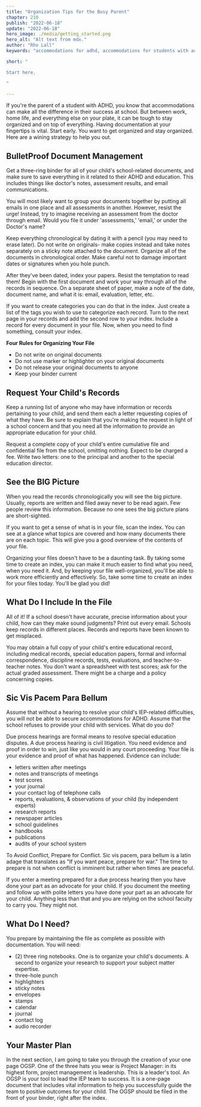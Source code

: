 ```yaml
---
title: "Organization Tips for the Busy Parent"
chapter: 210
publish: "2022-06-18"
update: "2022-06-18"
hero_image: ./media/getting_started.png
hero_alt: "Alt text from mdx."
author: "Rho Lall"
keywords: "accommodations for adhd, accommodations for students with adhd, accommodations for adhd elementary students"

short: "

Start here.

"

---
```

If you're the parent of a student with ADHD, you know that accommodations can make all the difference in their success at school. But between work, home life, and everything else on your plate, it can be tough to stay organized and on top of everything. Having documentation at your fingertips is vital. Start early. You want to get organized and stay organized. Here are a wining strategy to help you out.

## BulletProof Document Management 

Get a three-ring binder for all of your child's school-related documents, and make sure to save everything in it related to their ADHD and education. This includes things like doctor's notes, assessment results, and email communications.

You will most likely want to group your documents together by putting all emails in one place and all assessments in another. However, resist the urge! Instead, try to imagine receiving an assessment from the doctor through email. Would you file it under 'assessments,' 'email,' or under the Doctor's name?

Keep everything chronological by dating it with a pencil (you may need to erase later). Do not write on originals- make copies instead and take notes separately on a sticky note attached to the document. Organize all of the documents in chronological order. Make careful not to damage important dates or signatures when you hole punch.

After they've been dated, index your papers. Resist the temptation to read them! Begin with the first document and work your way through all of the records in sequence. On a separate sheet of paper, make a note of the date, document name, and what it is: email, evaluation, letter, etc.

If you want to create categories you can do that in the index. Just create a list of the tags you wish to use to categorize each record. Turn to the next page in your records and add the second row to your index. Include a record for every document in your file. Now, when you need to find something, consult your index. 

**Four Rules for Organizing Your File**
- Do not write on original documents
- Do not use marker or highlighter on your original documents
- Do not release your original documents to anyone
- Keep your binder current

## Request Your Child's Records

Keep a running list of anyone who may have information or records pertaining to your child, and send them each a letter requesting copies of what they have. Be sure to explain that you're making the request in light of a school concern and that you need all the information to provide an appropriate education for your child. 

Request a complete copy of your child's entire cumulative file and confidential file from the school, omitting nothing. Expect to be charged a fee. Write two letters: one to the principal and another to the special education director.

## See the BIG Picture

When you read the records chronologically you will see the big picture. Usually, reports are written and filed away never to be read again. Few people review this information. Because no one sees the big picture plans are short-sighted.

If you want to get a sense of what is in your file, scan the index. You can see at a glance what topics are covered and how many documents there are on each topic. This will give you a good overview of the contents of your file.

Organizing your files doesn't have to be a daunting task. By taking some time to create an index, you can make it much easier to find what you need, when you need it. And, by keeping your file well-organized, you'll be able to work more efficiently and effectively. So, take some time to create an index for your files today. You'll be glad you did!

## What Do I Include In the File

All of it! If a school doesn't have accurate, precise information about your child, how can they make sound judgments? Print out every email. Schools keep records in different places. Records and reports have been known to get misplaced.

You may obtain a full copy of your child's entire educational record, including medical records, special education papers, formal and informal correspondence, discipline records, tests, evaluations, and teacher-to-teacher notes. You don't want a spreadsheet with test scores; ask for the actual graded assessment. There might be a charge and a policy concerning copies.

## Sic Vis Pacem Para Bellum

Assume that without a hearing to resolve your child's IEP-related difficulties, you will not be able to secure accommodations for ADHD. Assume that the school refuses to provide your child with services. What do you do? 

Due process hearings are formal means to resolve special education disputes. A due process hearing is civil litigation. You need evidence and proof in order to win, just like you would in any court proceeding. Your file is your evidence and proof of what has happened. Evidence can include:

- letters written after meetings
- notes and transcripts of meetings
- test scores
- your journal
- your contact log of telephone calls
- reports, evaluations, & observations of your child (by independent experts)
- research reports
- newspaper articles
- school guidelines
- handbooks
- publications
- audits of your school system

To Avoid Conflict, Prepare for Conflict. Sic vis pacem, para bellum is a latin adage that translates as "If you want peace, prepare for war." The time to prepare is not when conflict is imminent but rather when times are peaceful. 

If you enter a meeting prepared for a due process hearing then you have done your part as an advocate for your child. If you document the meeting and follow up with polite letters you have done your part as an advocate for your child. Anything less than that and you are relying on the school faculty to carry you. They might not. 


## What Do I Need?

You prepare by maintaining the file as complete as possible with documentation. You will need:

- (2) three ring notebooks.  One is to organize your child's documents. A second to organize your research to support your subject matter expertise. 
- three-hole punch
- highlighters
- sticky notes
- envelopes
- stamps
- calendar
- journal
- contact log
- audio recorder

## Your Master Plan

In the next section, I am going to take you through the creation of your one page OGSP. One of the three hats you wear is Project Manager: in its highest form, project management is leadership. This is a leader's tool. An OGSP is your tool to lead the IEP team to success. It is a one-page document that includes vital information to help you successfully guide the team to positive outcomes for your child. The OGSP should be filed in the front of your binder, right after the index. 
